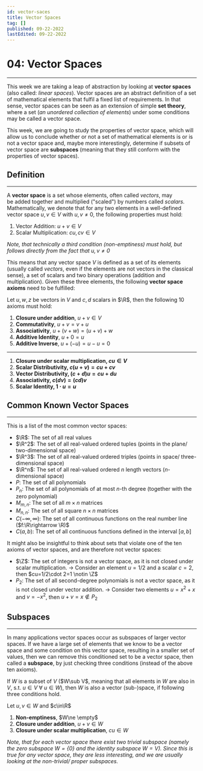 ```yaml
---
id: vector-saces
title: Vector Spaces
tag: []
published: 09-22-2022
lastEdited: 09-22-2022
---
```


# 04: Vector Spaces

---

This week we are taking a leap of abstraction by looking at **vector spaces** (also called: _linear spaces_). Vector spaces are an abstract definition
of a set of mathematical elements that fulfil a fixed list of requirements. In that sense, vector spaces can be seen as an extension of simple **set
theory**, where a set (_an unordered collection of elements_) under some conditions may be called a vector space.

This week, we are going to study the properties of vector space, which will allow us to conclude whether or not a set of mathematical elements is or
is not a vector space and, maybe more interestingly, determine if subsets of vector space are **subspaces** (meaning that they still conform with the
properties of vector spaces).

## Definition

---

A **vector space** is a set whose elements, often called *vectors*, may be added together and multiplied ("scaled") by numbers called *scalars.*
Mathematically, we denote that for any two elements in a well-defined vector space $u, v\in V$ with $u, v\ne 0$, the following properties must hold:

1. Vector Addition: $u+v\in V$
2. Scalar Multiplication: $cu, cv\in V$

_Note, that technically a third condition (non-emptiness) must hold, but follows directly from the fact that $u,v\ne 0$_

This means that any vector space $V$ is defined as a set of its elements (usually called _vectors_, even if the elements are not vectors in the
classical sense), a set of scalars and two binary operations (addition and multiplication). Given these three elements, the following **vector space
axioms** need to be fulfilled:

Let $u,w,z$ be vectors in $V$ and $c,d$ scalars in $\R$, then the following 10 axioms must hold:

1. **Closure under addition**, $u+v\in V$
2. **Commutativity**, $u+v=v+u$
3. **Associativity**, $u+(v+w)=(u+v)+w$
4. **Additive Identity**, $u+0=u$
5. **Additive Inverse**, $u+(-u)=u-u=0$

---

1. **Closure under scalar multiplication, $cu\in V$**
2. **Scalar Distributivity, $c(u+v)=cu+cv$**
3. **Vector Distributivity, $(c+d)u=cu+du$**
4. **Associativity, $c(dv)=(cd)v$**
5. **Scalar Identity, $1\cdot u=u$**

## Common Known Vector Spaces

---

This is a list of the most common vector spaces:

- $\R$: The set of all real values
- $\R^2$: The set of all real-valued ordered tuples (points in the plane/ two-dimensional space)
- $\R^3$: The set of all real-valued ordered triples (points in space/ three-dimensional space)
- $\R^n$: The set of all real-valued ordered $n$ length vectors ($n$-dimensional space)
- $P$: The set of all polynomials
- $P_n$: The set of all polynomials of at most $n$-th degree (together with the zero polynomial)
- $M_{m,n}$: The set of all $m\times n$ matrices
- $M_{n,n}$: The set of all square $n\times n$ matrices
- $C(-\infty, \infty)$: The set of all continuous functions on the real number line ($f:\R\rightarrow \R)$
- $C(a,b)$: The set of all continuous functions defined in the interval $[a,b]$

It might also be insightful to think about sets that violate one of the ten axioms of vector spaces, and are therefore not vector spaces:

- $\Z$: The set of integers is not a vector space, as it is not closed under scalar multiplication.
  → Consider an element $u=1/2$ and a scalar $c=2$, then $cu=1/2\cdot 2=1 \notin \Z$
- $P_2$: The set of all second-degree polynomials is not a vector space, as it is not closed under vector addition.
  → Consider two elements $u=x^2+x$ and $v=-x^2$, then $u+v=x\notin P_2$

## Subspaces

---

In many applications vector spaces occur as subspaces of larger vector spaces. If we have a large set of elements that we know to be a vector space
and some condition on this vector space, resulting in a smaller set of values, then we can remove this conditioned set to be a vector space, then
called a **subspace**, by just checking three conditions (instead of the above ten axioms).

If $W$ is a subset of $V$ ($W\sub V$, meaning that all elements in $W$ are also in $V$, s.t. $u\in V \ \forall\  u\in W$), then $W$ is also a vector
(sub-)space, if following three conditions hold.

Let $u, v\in W$ and $c\in\R$

1. **Non-emptiness**, $W\ne \empty$
2. **Closure under addition**, $u+v\in W$
3. **Closure under scalar multiplication**, $cu\in W$

_Note, that for each vector space there exist two trivial subspace (namely the zero subspace $W=\{0\}$ and the identity subspace $W=V$). Since this is
true for any vector space, they are less interesting, and we are usually looking at the non-trivial/ proper subspaces._
